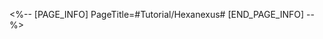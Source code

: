 <%-- [PAGE_INFO]
PageTitle=#Tutorial/Hexanexus#
[END_PAGE_INFO] --%>
{{Tutorial
|sort      = 601203
|title     = Hexanexus
|subtitle  = 
|type      = Adventure
|about     = 
|image1    = Tutorial Hexanexus 1.png{{subst:void|<!--$UPLOAD:<<SpriteOutput/TutorialPic/TutorialPage_601203.png>-<Tutorial Hexanexus 1.png>-<Tutorial Files>>-->}}
|text1     = Some cubes have special {{Color|h|nobold=1|patterns}} on them, which need to match the patterns on the {{Color|h|nobold=1|plates}} on the two sides to solve the puzzle of the {{Color|h|nobold=1|Hexanexus}}.
}}